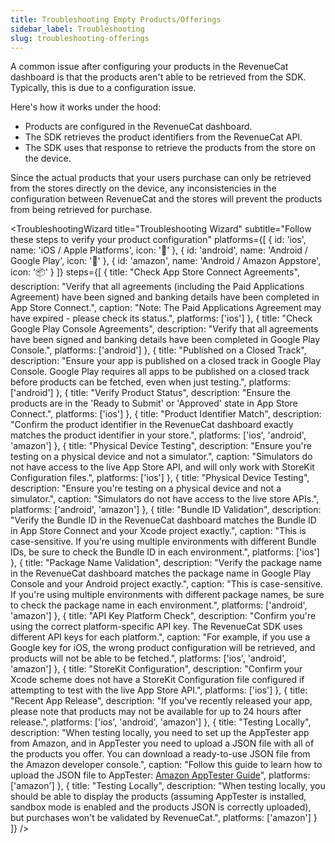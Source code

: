 ```yaml
---
title: Troubleshooting Empty Products/Offerings
sidebar_label: Troubleshooting
slug: troubleshooting-offerings
---
```



A common issue after configuring your products in the RevenueCat dashboard is that the products aren't able to be retrieved from the SDK. Typically, this is due to a configuration issue.

<YouTubeEmbed videoId="HbF-5tpaBzc" title="Troubleshooting Offerings" />


Here's how it works under the hood:

- Products are configured in the RevenueCat dashboard.
- The SDK retrieves the product identifiers from the RevenueCat API.
- The SDK uses that response to retrieve the products from the store on the device.

Since the actual products that your users purchase can only be retrieved from the stores directly on the device, any inconsistencies in the configuration between RevenueCat and the stores will prevent the products from being retrieved for purchase.

<TroubleshootingWizard
  title="Troubleshooting Wizard"
  subtitle="Follow these steps to verify your product configuration"
  platforms={[
    { id: 'ios', name: 'iOS / Apple Platforms', icon: '' },
    { id: 'android', name: 'Android / Google Play', icon: '🤖' },
    { id: 'amazon', name: 'Android / Amazon Appstore', icon: '📦' }
  ]}
  steps={[
    {
      title: "Check App Store Connect Agreements",
      description: "Verify that all agreements (including the Paid Applications Agreement) have been signed and banking details have been completed in App Store Connect.",
      caption: "Note: The Paid Applications Agreement may have expired - please check its status.",
      platforms: ['ios']
    },
    {
      title: "Check Google Play Console Agreements",
      description: "Verify that all agreements have been signed and banking details have been completed in Google Play Console.",
      platforms: ['android']
    },
    {
      title: "Published on a Closed Track",
      description: "Ensure your app is published on a closed track in Google Play Console. Google Play requires all apps to be published on a closed track before products can be fetched, even when just testing.",
      platforms: ['android']
    },
    {
      title: "Verify Product Status",
      description: "Ensure the products are in the 'Ready to Submit' or 'Approved' state in App Store Connect.",
      platforms: ['ios']
    },
    {
      title: "Product Identifier Match",
      description: "Confirm the product identifier in the RevenueCat dashboard exactly matches the product identifier in your store.",
      platforms: ['ios', 'android', 'amazon']
    },
    {
      title: "Physical Device Testing",
      description: "Ensure you're testing on a physical device and not a simulator.",
      caption: "Simulators do not have access to the live App Store API, and will only work with StoreKit Configuration files.",
      platforms: ['ios']
    },
    {
      title: "Physical Device Testing",
      description: "Ensure you're testing on a physical device and not a simulator.",
      caption: "Simulators do not have access to the live store APIs.",
      platforms: ['android', 'amazon']
    },
    {
      title: "Bundle ID Validation",
      description: "Verify the Bundle ID in the RevenueCat dashboard matches the Bundle ID in App Store Connect and your Xcode project exactly.",
      caption: "This is case-sensitive. If you're using multiple environments with different Bundle IDs, be sure to check the Bundle ID in each environment.",
      platforms: ['ios']
    },
    {
      title: "Package Name Validation",
      description: "Verify the package name in the RevenueCat dashboard matches the package name in Google Play Console and your Android project exactly.",
      caption: "This is case-sensitive. If you're using multiple environments with different package names, be sure to check the package name in each environment.",
      platforms: ['android', 'amazon']
    },
    {
      title: "API Key Platform Check",
      description: "Confirm you're using the correct platform-specific API key. The RevenueCat SDK uses different API keys for each platform.",
      caption: "For example, if you use a Google key for iOS, the wrong product configuration will be retrieved, and products will not be able to be fetched.",
      platforms: ['ios', 'android', 'amazon']
    },
    {
      title: "StoreKit Configuration",
      description: "Confirm your Xcode scheme does not have a StoreKit Configuration file configured if attempting to test with the live App Store API.",
      platforms: ['ios']
    },
    {
      title: "Recent App Release",
      description: "If you've recently released your app, please note that products may not be available for up to 24 hours after release.",
      platforms: ['ios', 'android', 'amazon']
    },
    {
      title: "Testing Locally",
      description: "When testing locally, you need to set up the AppTester app from Amazon, and in AppTester you need to upload a JSON file with all of the products you offer. You can download a ready-to-use JSON file from the Amazon developer console.",
      caption: "Follow this guide to learn how to upload the JSON file to AppTester: <a href='https://developer.amazon.com/docs/in-app-purchasing/iap-install-and-configure-app-tester.html' target='_blank' rel='noopener noreferrer'>Amazon AppTester Guide</a>",
      platforms: ['amazon']
    },
    {
      title: "Testing Locally", 
      description: "When testing locally, you should be able to display the products (assuming AppTester is installed, sandbox mode is enabled and the products JSON is correctly uploaded), but purchases won't be validated by RevenueCat.",
      platforms: ['amazon']
    }
  ]}
/>
